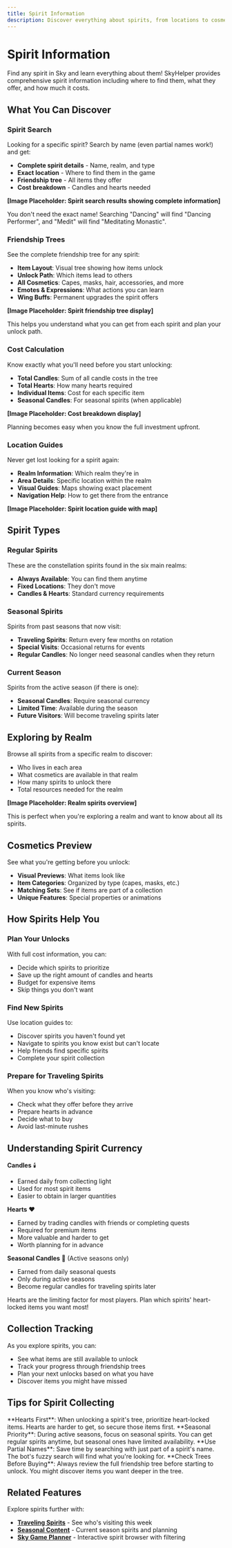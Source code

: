 ```yaml
---
title: Spirit Information
description: Discover everything about spirits, from locations to cosmetics
---
```


# Spirit Information

Find any spirit in Sky and learn everything about them! SkyHelper provides comprehensive spirit information including where to find them, what they offer, and how much it costs.

## What You Can Discover

### Spirit Search

Looking for a specific spirit? Search by name (even partial names work!) and get:

- **Complete spirit details** - Name, realm, and type
- **Exact location** - Where to find them in the game
- **Friendship tree** - All items they offer
- **Cost breakdown** - Candles and hearts needed

**[Image Placeholder: Spirit search results showing complete information]**

<Callout type="tip">
  You don't need the exact name! Searching "Dancing" will find "Dancing Performer", and "Medit" will find "Meditating Monastic".
</Callout>

### Friendship Trees

See the complete friendship tree for any spirit:

- **Item Layout**: Visual tree showing how items unlock
- **Unlock Path**: Which items lead to others
- **All Cosmetics**: Capes, masks, hair, accessories, and more
- **Emotes & Expressions**: What actions you can learn
- **Wing Buffs**: Permanent upgrades the spirit offers

**[Image Placeholder: Spirit friendship tree display]**

This helps you understand what you can get from each spirit and plan your unlock path.

### Cost Calculation

Know exactly what you'll need before you start unlocking:

- **Total Candles**: Sum of all candle costs in the tree
- **Total Hearts**: How many hearts required
- **Individual Items**: Cost for each specific item
- **Seasonal Candles**: For seasonal spirits (when applicable)

**[Image Placeholder: Cost breakdown display]**

Planning becomes easy when you know the full investment upfront.

### Location Guides

Never get lost looking for a spirit again:

- **Realm Information**: Which realm they're in
- **Area Details**: Specific location within the realm
- **Visual Guides**: Maps showing exact placement
- **Navigation Help**: How to get there from the entrance

**[Image Placeholder: Spirit location guide with map]**

## Spirit Types

### Regular Spirits

These are the constellation spirits found in the six main realms:

- **Always Available**: You can find them anytime
- **Fixed Locations**: They don't move
- **Candles & Hearts**: Standard currency requirements

### Seasonal Spirits

Spirits from past seasons that now visit:

- **Traveling Spirits**: Return every few months on rotation
- **Special Visits**: Occasional returns for events
- **Regular Candles**: No longer need seasonal candles when they return

### Current Season

Spirits from the active season (if there is one):

- **Seasonal Candles**: Require seasonal currency
- **Limited Time**: Available during the season
- **Future Visitors**: Will become traveling spirits later

## Exploring by Realm

Browse all spirits from a specific realm to discover:

- Who lives in each area
- What cosmetics are available in that realm
- How many spirits to unlock there
- Total resources needed for the realm

**[Image Placeholder: Realm spirits overview]**

This is perfect when you're exploring a realm and want to know about all its spirits.

## Cosmetics Preview

See what you're getting before you unlock:

- **Visual Previews**: What items look like
- **Item Categories**: Organized by type (capes, masks, etc.)
- **Matching Sets**: See if items are part of a collection
- **Unique Features**: Special properties or animations

## How Spirits Help You

### Plan Your Unlocks

With full cost information, you can:

- Decide which spirits to prioritize
- Save up the right amount of candles and hearts
- Budget for expensive items
- Skip things you don't want

### Find New Spirits

Use location guides to:

- Discover spirits you haven't found yet
- Navigate to spirits you know exist but can't locate
- Help friends find specific spirits
- Complete your spirit collection

### Prepare for Traveling Spirits

When you know who's visiting:

- Check what they offer before they arrive
- Prepare hearts in advance
- Decide what to buy
- Avoid last-minute rushes

## Understanding Spirit Currency

**Candles** 🕯️

- Earned daily from collecting light
- Used for most spirit items
- Easier to obtain in larger quantities

**Hearts** ❤️

- Earned by trading candles with friends or completing quests
- Required for premium items
- More valuable and harder to get
- Worth planning for in advance

**Seasonal Candles** 🧡 (Active seasons only)

- Earned from daily seasonal quests
- Only during active seasons
- Become regular candles for traveling spirits later

<Callout type="info">
  Hearts are the limiting factor for most players. Plan which spirits' heart-locked items you want most!
</Callout>

## Collection Tracking

As you explore spirits, you can:

- See what items are still available to unlock
- Track your progress through friendship trees
- Plan your next unlocks based on what you have
- Discover items you might have missed

## Tips for Spirit Collecting

<Callout type="tip">
  **Hearts First**: When unlocking a spirit's tree, prioritize heart-locked items. Hearts are harder to get, so secure those items first.
</Callout>

<Callout type="tip">
  **Seasonal Priority**: During active seasons, focus on seasonal spirits. You can get regular spirits anytime, but seasonal ones have limited availability.
</Callout>

<Callout type="tip">
  **Use Partial Names**: Save time by searching with just part of a spirit's name. The bot's fuzzy search will find what you're looking for.
</Callout>

<Callout type="tip">
  **Check Trees Before Buying**: Always review the full friendship tree before starting to unlock. You might discover items you want deeper in the tree.
</Callout>

## Related Features

Explore spirits further with:

- **[Traveling Spirits](/guide/events#traveling-spirit-information)** - See who's visiting this week  
- **[Seasonal Content](/guide/seasonal)** - Current season spirits and planning
- **[Sky Game Planner](/guide/planner)** - Interactive spirit browser with filtering
